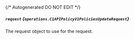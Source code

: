 {/* Autogenerated DO NOT EDIT  */}

##### `request` *{`operations.C1APIPolicyV1PoliciesUpdateRequest`}*
The request object to use for the request.

<Collapsible openLabel={Labels.showProperties} closeLabel={Labels.hideProperties}>
  <C1APIPolicyV1PoliciesUpdateRequest />
</Collapsible>

